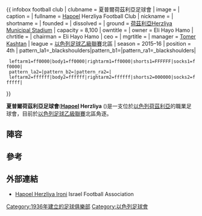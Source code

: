 {{ infobox football club
| clubname      = 夏普爾荷茲利亞足球會
| image         = <!-- 檔案不存在 [[File:Hapoel_crest.svg|150px]] ，可從英文維基百科取得 -->
| caption       =
| fullname      = [[Hapoel|Hapoel]] Herzliya Football Club
| nickname      = 
| shortname     = 
| founded       = {{Start date and age|1936}}
| dissolved     = 
| ground        = [[荷茲利亞|荷茲利亞]][[Herzliya_Municipal_Stadium|Herzliya Municipal Stadium]]
| capacity      = 8,100
| owntitle      =
| owner         = Eli Hayo Hamo
| chrtitle      =
| chairman      = Eli Hayo Hamo
| ceo           = 
| mgrtitle      = 
| manager       = [[Tomer_Kashtan|Tomer Kashtan]]
| league        = [[以色列足球乙級聯賽|以色列足球乙級聯賽]]北區
| season        = 2015–16
| position      = 4th
| pattern_la1=_blackshoulders|pattern_b1=|pattern_ra1=_blackshoulders|
  leftarm1=ff0000|body1=ff0000|rightarm1=ff0000|shorts1=FFFFFF|socks1=ff0000|
  pattern_la2=|pattern_b2=|pattern_ra2=|
  leftarm2=ffffff|body2=ffffff|rightarm2=ffffff|shorts2=000000|socks2=ffffff|
}}

'''夏普爾荷茲利亞足球會'''('''[[Hapoel|Hapoel]] Herzliya''' ({{lang-he|הפועל הרצליה}})是一支位於[[以色列|以色列]][[荷茲利亞|荷茲利亞]]的職業足球會，目前於[[以色列足球乙級聯賽|以色列足球乙級聯賽]]北區角逐。

== 陣容 ==
{{updated|2015年9月27日}}
{{Fs start|hidenote=yes}}
{{Fs player|no= 1|nat=ISR|name=Gaston Mizraha|pos=GK}}
{{Fs player|no= 3|nat=ISR|name=Dor Maimoni|pos=DF}}
{{Fs player|no= 4|nat=ISR|name=Takala Amsalesh|pos=MF}}
{{Fs player|no= 6|nat=ISR|name=Bar Alsebri|pos=DF}}
{{Fs player|no= 7|nat=ISR|name=Dave Pinto|pos=FW}}
{{Fs player|no= 8|nat=ISR|name=Dor Hemo|pos=MF}}
{{Fs player|no= 9|nat=ISR|name=[[Hen_Reuven|Hen Reuven]]|pos=MF}}
{{Fs player|no=10|nat=ISR|name=[[Kobi_Hassan|Kobi Hassan]]|pos=MF}}
{{Fs player|no=11|nat=ISR|name=Maor Ida|pos=FW}}
{{Fs player|no=13|nat=ISR|name=Idan Oliel|pos=MF}}
{{Fs player|no=14|nat=ISR|name=Sharon Gormezano|pos=FW}}
{{Fs mid}}
{{Fs player|no=15|nat=ISR|name=Uri Abraham|pos=DF}}
{{Fs player|no=16|nat=ISR|name=Mor Ya'akov|pos=DF}}
{{Fs player|no=17|nat=ISR|name=Sagiv Salman|pos=MF}}
{{Fs player|no=18|nat=ISR|name=Oshri Tawil|pos=MF}}
{{Fs player|no=19|nat=ISR|name=Regev Volk|pos=DF}}
{{Fs player|no=22|nat=ISR|name=Ido Levy|pos=GK}}
{{Fs player|no=25|nat=ISR|name=[[Oz_Ifrah|Oz Ifrah]]|pos=DF}}
{{Fs player|no=29|nat=ISR|name=Mohamed Bal'um|pos=MF}}
{{Fs player|no=45|nat=ISR|name=Gamliel Peretz|pos=FW}}
{{Fs player|no=  |nat=ISR|name=Sameer Abd Alhi|pos=MF}}
{{Fs end}}

==參考==
{{reflist}}

==外部連結==
*[https://web.archive.org/web/20140812162517/http://football.org.il/Clubs/Pages/TeamDetails.aspx?TEAM_ID=2208&SEASON_ID=15 Hapoel Herzliya Ironi] Israel Football Association {{he icon}}

[[Category:1936年建立的足球俱樂部|Category:1936年建立的足球俱樂部]]
[[Category:以色列足球會|Category:以色列足球會]]